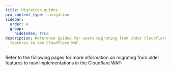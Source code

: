 ```yaml
---
title: Migration guides
pcx_content_type: navigation
sidebar:
  order: 4
  group:
    hideIndex: true
description: Reference guides for users migrating from older Cloudflare
  features to the Cloudflare WAF.
---
```



Refer to the following pages for more information on migrating from older features to new implementations in the Cloudflare WAF:

<DirectoryListing />
